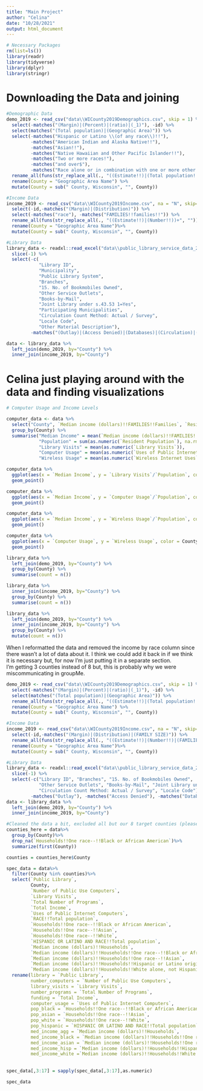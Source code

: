 ```yaml
---
title: "Main Project"
author: "Celina"
date: "10/28/2021"
output: html_document
---
```


```r
# Necessary Packages 
rm(list=ls())
library(readr)
library(tidyverse)
library(dplyr)
library(stringr)
```


# Downloading the Data and joining  
```r
#Demographic Data
demo_2019 <- read_csv("data\\WICounty2019Demographics.csv", skip = 1) %>%
  select(-matches("(Margin)|(Percent)|(ratio)|(_1)"), -id) %>%
  select(matches("(Total population)|(Geographic Area)")) %>%
  select(-matches("Hispanic or Latino \\(of any race\\)!!"), 
         -matches("American Indian and Alaska Native!!"),
         -matches("Asian!!"),
         -matches("Native Hawaiian and Other Pacific Islander!!"),
         -matches("Two or more races!"), 
         -matches("and over$"), 
         -matches("Race alone or in combination with one or more other races!!")) %>% 
  rename_all(funs(str_replace_all(., "((Estimate!!)|(Total population!!)+)", ""))) %>%
  rename(County = "Geographic Area Name") %>%
  mutate(County = sub(" County, Wisconsin", "", County))

#Income Data
income_2019 <- read_csv("data\\WICounty2019Income.csv", na = "N", skip=1) %>%
  select(-id,-matches("(Margin)|(Distribution)")) %>%
  select(-matches("race"), -matches("FAMILIES!!families!!")) %>%
  rename_all(funs(str_replace_all(., "((Estimate!!)|(Number!!))+", ""))) %>%
  rename(County = "Geographic Area Name")%>%
  mutate(County = sub(" County, Wisconsin", "", County))

#Library Data
library_data <- readxl::read_excel("data\\public_library_service_data_2019.xlsx", sheet = "2019 PRELIMINARY DATA", skip = 1) %>%
  slice(-1) %>%
  select(-c(
            "Library ID", 
            "Municipality",
            "Public Library System",
            "Branches", 
            "15. No. of Bookmobiles Owned", 
            "Other Service Outlets", 
            "Books-by-Mail", 
            "Joint Library under s.43.53 1=Yes", 
            "Participating Municipalities", 
            "Circulation Count Method: Actual / Survey", 
            "Locale Code", 
            "Other Material Description"), 
         -matches("(Outlay)|(Access Denied)|(Databases)|(Circulation)|(Collection Retrievals)")) 

data <- library_data %>%
  left_join(demo_2019, by="County") %>%
  inner_join(income_2019, by="County") 

```


# Celina just playing around with the data and finding visualizations

```r
# Computer Usage and Income Levels 

computer_data <- data %>%
  select("County", `Median income (dollars)!!FAMILIES!!Families`, `Resident Population`, `Additional County Population`, `Library Visits`, `Uses of Public Internet Computers`, `Wireless Internet Uses`) %>%
  group_by(County) %>%
  summarise("Median Income" = mean(`Median income (dollars)!!FAMILIES!!Families`, na.rm = TRUE), 
            "Population" = sum(as.numeric(`Resident Population`), na.rm = TRUE) + sum(as.numeric(`Additional County Population`), na.rm = TRUE), 
            "Library Visits" = mean(as.numeric(`Library Visits`)), 
            "Computer Usage" = mean(as.numeric(`Uses of Public Internet Computers`)), 
            "Wireless Usage" = mean(as.numeric(`Wireless Internet Uses`))) 

computer_data %>%
  ggplot(aes(x = `Median Income`, y = `Library Visits`/`Population`, color = County)) +
  geom_point()

computer_data %>%
  ggplot(aes(x = `Median Income`, y = `Computer Usage`/`Population`, color = County)) +
  geom_point()

computer_data %>%
  ggplot(aes(x = `Median Income`, y = `Wireless Usage`/`Population`, color = County)) +
  geom_point()

computer_data %>%
  ggplot(aes(x = `Computer Usage`, y = `Wireless Usage`, color = County)) +
  geom_point()

```

```r
library_data %>%
  left_join(demo_2019, by="County") %>% 
  group_by(County) %>%
  summarise(count = n())

library_data %>%
  inner_join(income_2019, by="County") %>% 
  group_by(County) %>%
  summarise(count = n())

library_data %>% 
  left_join(demo_2019, by="County") %>% 
  inner_join(income_2019, by="County") %>% 
  group_by(County) %>%
  mutate(count = n()) 
```





When I reformatted the data and removed the income by race column since there wasn't a lot of data about it. I think we could add it back in if we think it is necessary but, for now I'm just putting it in a separate section.  
I'm getting 3 counties instead of 8 but, this is probably why we were miscommunicating in groupMe.  


```r
demo_2019 <- read_csv("data\\WICounty2019Demographics.csv", skip = 1) %>%
  select(-matches("(Margin)|(Percent)|(ratio)|(_1)"), -id) %>%
  select(matches("(Total population)|(Geographic Area)")) %>%
  rename_all(funs(str_replace_all(., "((Estimate!!)|(Total population!!)+)", ""))) %>%
  rename(County = "Geographic Area Name") %>%
  mutate(County = sub(" County, Wisconsin", "", County))

#Income Data
income_2019 <- read_csv("data\\WICounty2019Income.csv", na = "N", skip=1) %>%
  select(-id,-matches("(Margin)|(Distribution)|(FAMILY SIZE)")) %>%
  rename_all(funs(str_replace_all(., "((Estimate!!)|(Number!!)|(FAMILIES!!)|(HOUSEHOLD INCOME BY AGE OF HOUSEHOLDER!!)|(NONFAMILY HOUSEHOLDS!!)|(HOUSEHOLD INCOME BY RACE AND HISPANIC OR LATINO ORIGIN OF HOUSEHOLDER!!)|(RACE!!))+", ""))) %>%
  rename(County = "Geographic Area Name")%>%
  mutate(County = sub(" County, Wisconsin", "", County))

#Library Data
library_data <- readxl::read_excel("data\\public_library_service_data_2019.xlsx", sheet = "2019 PRELIMINARY DATA", skip = 1) %>%
  slice(-1) %>%
  select(-c("Library ID", "Branches", "15. No. of Bookmobiles Owned", 
            "Other Service Outlets", "Books-by-Mail", "Joint Library under s.43.53 1=Yes", 
            "Circulation Count Method: Actual / Survey", "Locale Code"), 
         -matches("Outlay"), -matches("Access Denied"), -matches("Databases")) 
data <- library_data %>%
  left_join(demo_2019, by="County") %>%
  inner_join(income_2019, by="County") 

#Cleaned the data a bit, excluded all but our 8 target counties (please LMK if you don't like this approach). Chose 17 features that I thought looked interesting and renamed them.
counties_here = data%>%
  group_by(County)%>%
  drop_na(`Households!!One race--!!Black or African American`)%>%
  summarize(first(County))

counties = counties_here$County

spec_data = data%>%
  filter(County %in% counties)%>%
  select(`Public Library`, 
         County, 
         `Number of Public Use Computers`, 
         `Library Visits`, 
         `Total Number of Programs`, 
         `Total Income`, 
         `Uses of Public Internet Computers`, 
         `RACE!!Total population`, 
         `Households!!One race--!!Black or African American`, 
         `Households!!One race--!!Asian`, 
         `Households!!One race--!!White`, 
         `HISPANIC OR LATINO AND RACE!!Total population`, 
         `Median income (dollars)!!Households`, 
         `Median income (dollars)!!Households!!One race--!!Black or African American`, 
         `Median income (dollars)!!Households!!One race--!!Asian`, 
         `Median income (dollars)!!Households!!Hispanic or Latino origin (of any race)`, 
         `Median income (dollars)!!Households!!White alone, not Hispanic or Latino`) %>%
  rename(library = `Public Library`,
         number_computers = `Number of Public Use Computers`,
         library_visits = `Library Visits`,
         number_programs = `Total Number of Programs`,
         funding = `Total Income`,
         computer_usage = `Uses of Public Internet Computers`,
         pop_black = `Households!!One race--!!Black or African American`,
         pop_asian = `Households!!One race--!!Asian`,
         pop_white = `Households!!One race--!!White`,
         pop_hispanic = `HISPANIC OR LATINO AND RACE!!Total population`,
         med_income_agg = `Median income (dollars)!!Households`,
         med_income_black = `Median income (dollars)!!Households!!One race--!!Black or African American`,
         med_income_asian = `Median income (dollars)!!Households!!One race--!!Asian`,
         med_income_hisp = `Median income (dollars)!!Households!!Hispanic or Latino origin (of any race)`,
         med_income_white =`Median income (dollars)!!Households!!White alone, not Hispanic or Latino`)
         
         
spec_data[,3:17] = sapply(spec_data[,3:17],as.numeric)

spec_data 
```

